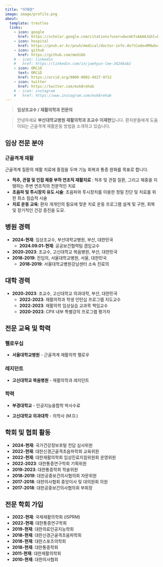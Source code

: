 ```yaml
---
title: "이재현"
image: image/profile.png
about: 
  template: trestles
  links:
    - icon: google
      href: https://scholar.google.com/citations?user=dwcmkTsAAAAJ&hl=ko
    - icon: hospital
      href: https://pnuh.or.kr/pnuh/medical/doctor-info.do?tCode=RM&dno=103486
    - icon: github
      href: https://github.com/medibb
    # - icon: linkedin
    #   href: https://linkedin.com/in/jaehyun-lee-34246ab2
    - icon: ORCiD
      text: ORCiD
      href: https://orcid.org/0000-0002-4927-9722
    - icon: twitter
      href: https://twitter.com/msk8rehab
    # - icon: instagram
    #   href: https://www.instagram.com/msk8rehab
---
```


> **임상조교수 / 재활의학과 전문의**

> 안녕하세요
> **부산대학교병원 재활의학과 조교수 이재현**입니다.
> 환자분들에게 도움이되는 근골격계 재활운동 방법을 소개하고 있습니다.


## 임상 전문 분야  

### **근골격계 재활**  
근골격계 질환의 재활 치료에 중점을 두며 기능 회복과 통증 완화를 목표로 합니다.  

- **척추, 관절 및 인접 체중 부하 연조직 재활치료 **: 척추 및 관절 질환, 그리고 체중을 지탱하는 주변 연조직의 전문적인 치료  
- **초음파 및 투시장치 유도 시술**: 초음파와 투시장치를 이용한 정밀 진단 및 치료를 위한 최소 침습적 시술
- **치료 운동 교육**: 환자 개개인의 필요에 맞춘 치료 운동 프로그램 설계 및 구현, 회복 및 장기적인 건강 증진을 도모.


## 병원 경력  

- **2024-현재**: 임상조교수, 부산대학교병원, 부산, 대한민국  
  - **2024.09.01-현재**: 공공보건협력팀 겸임교수 
- **2020-2023**: 조교수, 고신대학교 복음병원, 부산, 대한민국  
- **2018-2019**: 전임의, 서울대학교병원, 서울, 대한민국  
  - **2018-2019**: 서울대학교병원강남센터 소속 진료의  

## 대학 경력  

- **2020-2023**: 조교수, 고신대학교 의과대학, 부산, 대한민국  
  - **2022-2023**: 재활의학과 학생 인턴십 프로그램 지도교수  
  - **2022-2023**: 재활의학 임상실습 교과목 책임교수  
  - **2020-2023**: CPX 내부 특별강의 프로그램 평가자  

## 전문 교육 및 학력  

### **펠로우십**  
- **서울대학교병원** - 근골격계 재활의학 펠로우  

### **레지던트**  
- **고신대학교 복음병원** - 재활의학과 레지던트  

### **학력**  
- **부경대학교** - 인공지능융합학 박사수료  

- **고신대학교 의과대학** - 의학사 (M.D.)  

## 학회 및 협회 활동  

- **2024-현재**: 국가건강정보포털 전담 심사위원 
- **2022-현재**: 대한신경근골격초음파학회 교육위원  
- **2022-현재**: 대한재활의학회 임상진료지침위원회 운영위원  
- **2022-2023**: 대한통증연구학회 기획위원  
- **2019-2023**: 대한통증학회 학술위원  
- **2018-2019**: 대한공중보건의사협의회 자문위원
- **2017-2018**: 대한의사협회 중앙이사 및 대의원회 의원  
- **2017-2018**: 대한공중보건의사협의회 부회장  

## 전문 학회 가입  

- **2022-현재**: 국제재활의학회 (ISPRM)  
- **2022-현재**: 대한통증연구학회  
- **2019-현재**: 대한의료인공지능학회  
- **2018-현재**: 대한신경근골격초음파학회  
- **2018-현재**: 대한스포츠의학회  
- **2018-현재**: 대한통증학회  
- **2011-현재**: 대한재활의학회  
- **2010-현재**: 대한의사협회